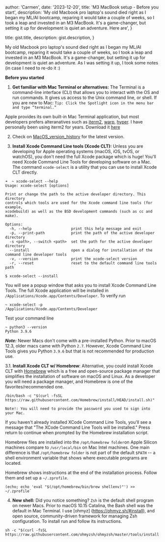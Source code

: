 
  author: 'Carmen',
  date: '2023-12-20',
  title: 'M3 MacBook setup - Before you start',
  description:
    'My old Macbook pro laptop\'s sound died right as I began my ML/AI bootcamp, reparing it would take a couple of weeks, so I took a leap and invested in an M3 MacBook. It\'s a game-changer, but setting it up for development is quiet an adventure. Here are',
}

  title: gist.title,
  description: gist.description,
}


My old Macbook pro laptop\'s sound died right as I began my ML/AI bootcamp, reparing it would take a couple of weeks, so I took a leap and invested in an M3 MacBook. It's a game-changer, but setting it up for development is quiet an adventure. 
As I was setting it up, I took some notes (in case I need to re-do it :)

**Before you started**

1. **Get familiar with Mac Terminal or alternatives:** 
The Terminal is a command-line interface (CLI) that allows you to interact with the OS and run commands. It gives us access to the Unix command line, or shell.
If you are new to Mac: 
`Tip: Click the Spotlight icon in the menu bar and type “terminal.” `

Apple provides its own built-in Mac Terminal application, but most developers prefers alteranatives such as [iterm2](https://iterm2.com/#/section/home), [warp](https://www.warp.dev/), [hyper](https://hyper.is/). I have personally been using iterm2 for years. Download it [here](https://iterm2.com/downloads.html)

2. Check on [MacOS_version_history](https://en.wikipedia.org/wiki/MacOS_version_history) for the latest version.

3. **Install Xcode Command Line tools (Xcode CLT):** Unless you are developing for Apple operating systems (macOS, iOS, tvOS, or watchOS), you don't need the full Xcode package which is huge!
You'll need Xcode Command Line Tools for developing software on a Mac. The command `xcode-select` is a utility that you can use to install 
Xcode CLT directly. 

```
➜  ~ xcode-select --help
Usage: xcode-select [options]

Print or change the path to the active developer directory. This directory
controls which tools are used for the Xcode command line tools (for example,
xcodebuild) as well as the BSD development commands (such as cc and make).

Options:
  -h, --help                  print this help message and exit
  -p, --print-path            print the path of the active developer directory
  -s <path>, --switch <path>  set the path for the active developer directory
  --install                   open a dialog for installation of the command line developer tools
  -v, --version               print the xcode-select version
  -r, --reset                 reset to the default command line tools path
```

```
$ xcode-select --install
```
You will see a popup window that asks you to install Xcode Command Line Tools.
The full Xcode application will be installed in `/Applications/Xcode.app/Contents/Developer`. To verify run
```
~ xcode-select -p
/Applications/Xcode.app/Contents/Developer
```
Test your command line 
```
~ python3 --version
Python 3.9.6
```

***Note:*** Newer Macs don't come with a pre-installed Python. Prior to macOS 12.3, older macs came with Python `2.7`. However, Xcode Command Line Tools gives you Python `3.9.6` but that is not recommended for production use. 

3.1. **Install Xcode CLT w/ Homebrew**: 
Alternative, you could install Xcode CLT with [Homebrew](https://brew.sh/) which is a free and open-source package manager that simplifies the installation of software on macOS and Linux.
As a developer you will need a package manager, and Homebrew is one of the favorites/recommended one.

```
/bin/bash -c "$(curl -fsSL https://raw.githubusercontent.com/Homebrew/install/HEAD/install.sh)"
```
`Note!: You will need to provide the password you used to sign into your Mac.`

If you haven't already installed XCode Command Line Tools, you'll see a message that "The XCode Command Line Tools will be installed." Press return to continue when prompted by the Homebrew installation script.

Homebrew files are installed into the `/opt/homebrew folder`on Apple Silicon machines compare to `/usr/local/bin` on Mac Intel machines.
One main difference is that  `/opt/homebrew folder` is not part of the default `$PATH` -- a shell environment variable that shows where executable programs are located.

Homebrew shows instructions at the end of the installation process. Follow them and set up a `~/.zprofile`. 
```
(echo; echo 'eval "$(/opt/homebrew/bin/brew shellenv)"') >> ~/.zprofile`
```

4. **New shell:** Did you notice something? `Zsh` is the default shell program on newer Macs. Prior to macOS 10.15 Catalina, the Bash shell was the default in Mac Terminal.
I use [ohmyz] (https://ohmyz.sh/#install), and open source, community-driven framework for managing Zsh configuration. To install run and follow its instructions.

```
sh -c "$(curl -fsSL https://raw.githubusercontent.com/ohmyzsh/ohmyzsh/master/tools/install.sh)"
```
